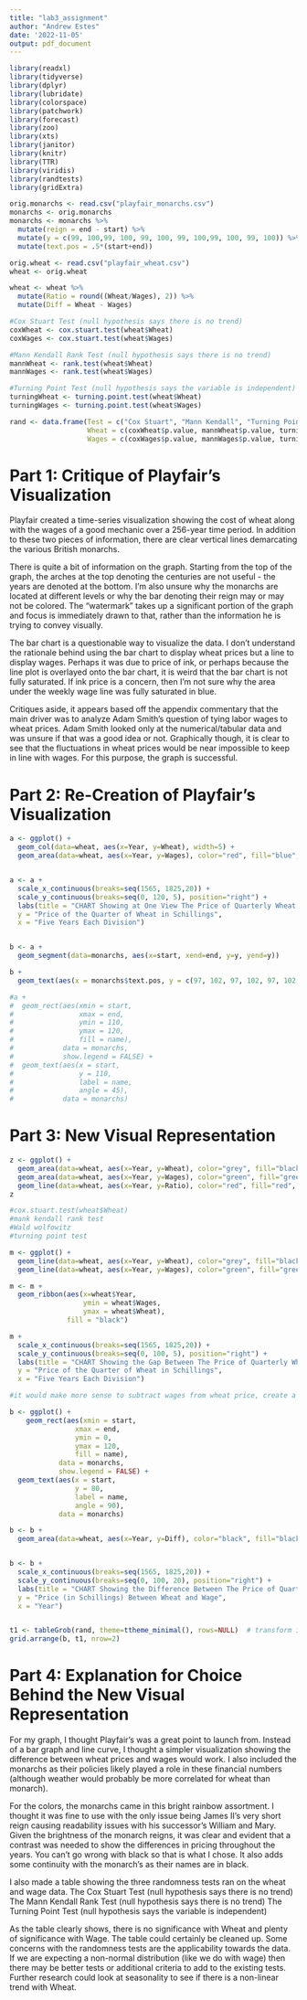 ```yaml
---
title: "lab3_assignment"
author: "Andrew Estes"
date: '2022-11-05'
output: pdf_document
---
```


```r
library(readxl)
library(tidyverse)
library(dplyr)
library(lubridate)
library(colorspace)
library(patchwork)
library(forecast)
library(zoo)
library(xts)
library(janitor)
library(knitr)
library(TTR)
library(viridis)
library(randtests)
library(gridExtra)
```

```r
orig.monarchs <- read.csv("playfair_monarchs.csv")
monarchs <- orig.monarchs
monarchs <- monarchs %>%
  mutate(reign = end - start) %>%
  mutate(y = c(99, 100,99, 100, 99, 100, 99, 100,99, 100, 99, 100)) %>%
  mutate(text.pos = .5*(start+end))

orig.wheat <- read.csv("playfair_wheat.csv")
wheat <- orig.wheat

wheat <- wheat %>%
  mutate(Ratio = round((Wheat/Wages), 2)) %>%
  mutate(Diff = Wheat - Wages)
```

```r
#Cox Stuart Test (null hypothesis says there is no trend)
coxWheat <- cox.stuart.test(wheat$Wheat)
coxWages <- cox.stuart.test(wheat$Wages)

#Mann Kendall Rank Test (null hypothesis says there is no trend)
mannWheat <- rank.test(wheat$Wheat)
mannWages <- rank.test(wheat$Wages)

#Turning Point Test (null hypothesis says the variable is independent)
turningWheat <- turning.point.test(wheat$Wheat)
turningWages <- turning.point.test(wheat$Wages)

rand <- data.frame(Test = c("Cox Stuart", "Mann Kendall", "Turning Point"),
                   Wheat = c(coxWheat$p.value, mannWheat$p.value, turningWheat$p.value),
                   Wages = c(coxWages$p.value, mannWages$p.value, turningWages$p.value))
```

# Part 1: Critique of Playfair's Visualization
Playfair created a time-series visualization showing the cost of wheat along with the wages of a good mechanic over a 256-year time period. In addition to these two pieces of information, there are clear vertical lines demarcating the various British monarchs.

There is quite a bit of information on the graph. Starting from the top of the graph, the arches at the top denoting the centuries are not useful - the years are denoted at the bottom. I'm also unsure why the monarchs are located at different levels or why the bar denoting their reign may or may not be colored. The "watermark" takes up a significant portion of the graph and focus is immediately drawn to that, rather than the information he is trying to convey visually. 

The bar chart is a questionable way to visualize the data. I don't understand the rationale behind using the bar chart to display wheat prices but a line to display wages. Perhaps it was due to price of ink, or perhaps because the line plot is overlayed onto the bar chart, it is weird that the bar chart is not fully saturated. If ink price is a concern, then I'm not sure why the area under the weekly wage line was fully saturated in blue. 

Critiques aside, it appears based off the appendix commentary that the main driver was to analyze Adam Smith's question of tying labor wages to wheat prices. Adam Smith looked only at the numerical/tabular data and was unsure if that was a good idea or not. Graphically though, it is clear to see that the fluctuations in wheat prices would be near impossible to keep in line with wages. For this purpose, the graph is successful. 

\newpage
# Part 2: Re-Creation of Playfair's Visualization

```r
a <- ggplot() +
  geom_col(data=wheat, aes(x=Year, y=Wheat), width=5) +
  geom_area(data=wheat, aes(x=Year, y=Wages), color="red", fill="blue", size=1.5)


a <- a + 
  scale_x_continuous(breaks=seq(1565, 1825,20)) +
  scale_y_continuous(breaks=seq(0, 120, 5), position="right") +
  labs(title = "CHART Showing at One View The Price of Quarterly Wheat & Wages of Labour by the week from The Year 1565 to 1821", 
  y = "Price of the Quarter of Wheat in Schillings",
  x = "Five Years Each Division")


b <- a +
  geom_segment(data=monarchs, aes(x=start, xend=end, y=y, yend=y)) 

b +
  geom_text(aes(x = monarchs$text.pos, y = c(97, 102, 97, 102, 97, 102, 90, 102, 97, 102, 97, 102), label = monarchs$name))

#a +
#  geom_rect(aes(xmin = start,
#                xmax = end,
#                ymin = 110,
#                ymax = 120,
#                fill = name),
#            data = monarchs,
#            show.legend = FALSE) +
#  geom_text(aes(x = start,
#                y = 110,
#                label = name,
#                angle = 45),
#            data = monarchs)
```






\newpage
# Part 3: New Visual Representation
```r
z <- ggplot() +
  geom_area(data=wheat, aes(x=Year, y=Wheat), color="grey", fill="black") +
  geom_area(data=wheat, aes(x=Year, y=Wages), color="green", fill="green") +
  geom_line(data=wheat, aes(x=Year, y=Ratio), color="red", fill="red", size=2)
z

#cox.stuart.test(wheat$Wheat)
#mank kendall rank test
#Wald wolfowitz
#turning point test
```

```r
m <- ggplot() +
  geom_line(data=wheat, aes(x=Year, y=Wheat), color="grey", fill="black") +
  geom_line(data=wheat, aes(x=Year, y=Wages), color="green", fill="green") 

m <- m +
  geom_ribbon(aes(x=wheat$Year,
                  ymin = wheat$Wages,
                  ymax = wheat$Wheat),
              fill = "black")

m + 
  scale_x_continuous(breaks=seq(1565, 1825,20)) +
  scale_y_continuous(breaks=seq(0, 100, 5), position="right") +
  labs(title = "CHART Showing the Gap Between The Price of Quarterly Wheat & Wages of Labour by the week from The Year 1565 to 1821", 
  y = "Price of the Quarter of Wheat in Schillings",
  x = "Five Years Each Division")

#it would make more sense to subtract wages from wheat price, create a filled line chart to show the change using 0 as the baseline
```

```r
b <- ggplot() +
    geom_rect(aes(xmin = start,
                xmax = end,
                ymin = 0,
                ymax = 120,
                fill = name),
            data = monarchs,
            show.legend = FALSE) +
  geom_text(aes(x = start,
                y = 80,
                label = name,
                angle = 90),
            data = monarchs)

b <- b +
  geom_area(data=wheat, aes(x=Year, y=Diff), color="black", fill="black", size=1)


b <- b +
  scale_x_continuous(breaks=seq(1565, 1825,20)) +
  scale_y_continuous(breaks=seq(0, 100, 20), position="right") +
  labs(title = "CHART Showing the Difference Between The Price of Quarterly Wheat & Wages of Labour by the week from The Year 1565 to 1821",
  y = "Price (in Schillings) Between Wheat and Wage",
  x = "Year")


t1 <- tableGrob(rand, theme=ttheme_minimal(), rows=NULL)  # transform into a tableGrob
grid.arrange(b, t1, nrow=2)
```


\newpage
# Part 4: Explanation for Choice Behind the New Visual Representation

For my graph, I thought Playfair's was a great point to launch from. Instead of a bar graph and line curve, I thought a simpler visualization showing the difference between wheat prices and wages would work. I also included the monarchs as their policies likely played a role in these financial numbers (although weather would probably be more correlated for wheat than monarch).

For the colors, the monarchs came in this bright rainbow assortment. I thought it was fine to use with the only issue being James II's very short reign causing readability issues with his successor's William and Mary. Given the brightness of the monarch reigns, it was clear and evident that a contrast was needed to show the differences in pricing throughout the years. You can't go wrong with black so that is what I chose. It also adds some continuity with the monarch's as their names are in black. 


I also made a table showing the three randomness tests ran on the wheat and wage data. 
  The Cox Stuart Test (null hypothesis says there is no trend)
  The Mann Kendall Rank Test (null hypothesis says there is no trend)
  The Turning Point Test (null hypothesis says the variable is independent)

As the table clearly shows, there is no significance with Wheat and plenty of significance with Wage. 
The table could certainly be cleaned up. 
Some concerns with the randomness tests are the applicability towards the data. If we are expecting a non-normal distribution (like we do with wage) then there may be better tests or additional criteria to add to the existing tests. 
Further research could look at seasonality to see if there is a non-linear trend with Wheat.

